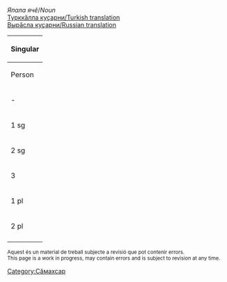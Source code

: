 

''Япала ячӗ''/''Noun''<br/>
[http://ilazki.thinkgeek.co.uk/~spectre/txuvaix/cv-tr/index.php?q=Турку Турккӑлла куҫарни/Turkish translation]<br/>
[http://samah.chv.su/cgi-bin/s.cgi?a=s&word=Турку Вырӑсла куҫарни/Russian translation]

{|class=wikitable
|-
!colspan=9|'''Singular'''
|-
!  Person  !!  Tеп<br/>Absolutive<br>''Мӗн?''  !!  Камӑнлӑх<br/>Genitive<br>''Мӗнӗн?''  !!  Пару<br/>Dative<br>''Мӗне?''  !!  Вырӑн<br/>Locative<br>''Мӗнре?''  !!  Туху<br/>Ablative<br>''Мӗнрен?''  !!  Пӗрлелӗх<br/>Instrumental<br>''Мӗнпе?''  !!  Ҫуклӑх<br/>Privative<br>''Мӗнсӗр?''  !!  Пирке<br/>Final<br>''Мӗншӗн?''
|-
| - || Турку || Туркӑ·н || Туркӑ·на || Туркӑ·ра || Туркӑ·ран || Туркӑ·па || Туркӑ·сӑр || Туркӑ·шӑн
|-
| 1 sg || Туркӑ·м || Туркӑ·м·ӑн || Туркӑ·м·а || Туркӑ·м·ра || Туркӑ·м·ран || Туркӑ·м·па || Туркӑ·м·сӑр || Туркӑ·м·шӑн 
|-
| 2 sg || Турк·у || Турк·у·н || Турк·у·на || Турк·у·нта || Турк·у·нтан || Турк·у·па || Турк·у·сӑр || Турк·у·шӑн 
|-
| 3 || Турк·и || Турк·ин || Турк·и·не || Турк·и·нче || Турк·и·нчен || Турк·и·пе || Турк·и·сӗр || Турк·и·шӗн
|-
| 1 pl || Туркӑ·м·ӑр || Туркӑ·м·ӑр·ӑн || Туркӑ·м·ӑр·а || Туркӑ·м·ӑр·та || Туркӑ·м·ӑр·тан || Туркӑ·м·ӑр·па || Туркӑ·м·ӑр·сӑр || Туркӑ·м·ӑр·шӑн 
|-
| 2 pl || Туркӑ·р || Туркӑ·р·ӑн || Туркӑ·р·а || Туркӑ·р·та || Туркӑ·р·тан || Туркӑ·р·па || Туркӑ·р·сӑр || Туркӑ·р·шӑн 
|-
|}

<small>
Aquest és un material de treball subjecte a revisió que pot contenir errors.<br/>
This page is a work in progress, may contain errors and is subject to revision at any time. 
</small>

[[Category:Сӑмахсар]]